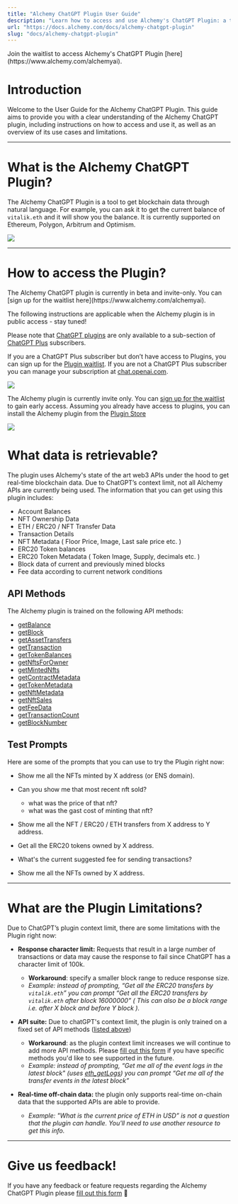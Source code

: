```yaml
---
title: "Alchemy ChatGPT Plugin User Guide"
description: "Learn how to access and use Alchemy's ChatGPT Plugin: a tool that converts natural language to API requests to read on-chain data."
url: "https://docs.alchemy.com/docs/alchemy-chatgpt-plugin"
slug: "docs/alchemy-chatgpt-plugin"
---
```


<Info>
  Join the waitlist to access Alchemy's ChatGPT Plugin
  [here](https://www.alchemy.com/alchemyai).
</Info>

# Introduction

Welcome to the User Guide for the Alchemy ChatGPT Plugin. This guide aims to provide you with a clear understanding of the Alchemy ChatGPT plugin, including instructions on how to access and use it, as well as an overview of its use cases and limitations.

---

# What is the Alchemy ChatGPT Plugin?

The Alchemy ChatGPT Plugin is a tool to get blockchain data through natural language. For example, you can ask it to get the current balance of `vitalik.eth` and it will show you the balance. It is currently supported on Ethereum, Polygon, Arbitrum and Optimism.

![](e869938-image.png)

---

# How to access the Plugin?

<Info>
  The Alchemy ChatGPT plugin is currently in beta and invite-only. You can [sign up for the waitlist here](https://www.alchemy.com/alchemyai).

The following instructions are applicable when the Alchemy plugin is in public access - stay tuned!

</Info>

Please note that [ChatGPT plugins](https://openai.com/blog/chatgpt-plugins) are only available to a sub-section of [ChatGPT Plus](https://openai.com/blog/chatgpt-plus) subscribers.

If you are a ChatGPT Plus subscriber but don’t have access to Plugins, you can sign up for the [Plugin waitlist](https://openai.com/waitlist/plugins). If you are not a ChatGPT Plus subscriber you can manage your subscription at [chat.openai.com](http://chat.openai.com).

![](2bdabe9-image.png)

The Alchemy plugin is currently invite only. You can [sign up for the waitlist](https://www.alchemy.com/alchemy-ai) to gain early access. Assuming you already have access to plugins, you can install the Alchemy plugin from the [Plugin Store](https://chat.openai.com/?model=gpt-4-plugins)

![](8a97f45-image.png)

# What data is retrievable?

The plugin uses Alchemy's state of the art web3 APIs under the hood to get real-time blockchain data. Due to ChatGPT’s context limit, not all Alchemy APIs are currently being used. The information that you can get using this plugin includes:

- Account Balances
- NFT Ownership Data
- ETH / ERC20 / NFT Transfer Data
- Transaction Details
- NFT Metadata ( Floor Price, Image, Last sale price etc. )
- ERC20 Token balances
- ERC20 Token Metadata ( Token Image, Supply, decimals etc. )
- Block data of current and previously mined blocks
- Fee data according to current network conditions

## API Methods

The Alchemy plugin is trained on the following API methods:

- [getBalance](/reference/sdk-getbalance)
- [getBlock](/reference/sdk-getblock)
- [getAssetTransfers](/reference/sdk-getassettransfers)
- [getTransaction](/reference/sdk-gettransaction)
- [getTokenBalances](/reference/sdk-gettokenbalances)
- [getNftsForOwner](/reference/sdk-getnfts)
- [getMintedNfts](/reference/sdk-getmintednfts)
- [getContractMetadata](/reference/sdk-getcontractmetadata)
- [getTokenMetadata](/reference/sdk-gettokenmetadata)
- [getNftMetadata](/reference/sdk-getnftmetadata)
- [getNftSales](/reference/sdk-getnftsales)
- [getFeeData](/reference/sdk-getfeedata)
- [getTransactionCount](/reference/sdk-gettransactioncount)
- [getBlockNumber](/reference/sdk-getblocknumber)

## Test Prompts

Here are some of the prompts that you can use to try the Plugin right now:

- Show me all the NFTs minted by X address (or ENS domain).

- Can you show me that most recent nft sold?

  - what was the price of that nft?
  - what was the gast cost of minting that nft?

- Show me all the NFT / ERC20 / ETH transfers from X address to Y address.

- Get all the ERC20 tokens owned by X address.

- What's the current suggested fee for sending transactions?

- Show me all the NFTs owned by X address.

---

# What are the Plugin Limitations?

Due to ChatGPT’s plugin context limit, there are some limitations with the Plugin right now:

- **Response character limit:** Requests that result in a large number of transactions or data may cause the response to fail since ChatGPT has a character limit of 100k.

  - **Workaround**: specify a smaller block range to reduce response size.
  - _Example: instead of prompting, “Get all the ERC20 transfers by `vitalik.eth`” you can prompt “Get all the ERC20 transfers by `vitalik.eth` after block 16000000” ( This can also be a block range i.e. after X block and before Y block )._

- **API suite:** Due to chatGPT's context limit, the plugin is only trained on a fixed set of API methods ([listed above](#API-Methods))

  - **Workaround**: as the plugin context limit increases we will continue to add more API methods. Please [fill out this form](https://alchemyapi.typeform.com/to/yHEll1rE) if you have specific methods you'd like to see supported in the future.
  - _Example: instead of prompting, “Get me all of the event logs in the latest block" (uses [eth_getLogs](/reference/eth-getlogs)) you can prompt “Get me all of the transfer events in the latest block”_

- **Real-time off-chain data:** the plugin only supports real-time on-chain data that the supported APIs are able to provide.
  - _Example: "What is the current price of ETH in USD” is not a question that the plugin can handle. You'll need to use another resource to get this info._

---

# Give us feedback!

If you have any feedback or feature requests regarding the Alchemy ChatGPT Plugin please [fill out this form](https://alchemyapi.typeform.com/to/yHEll1rE) 🙏
